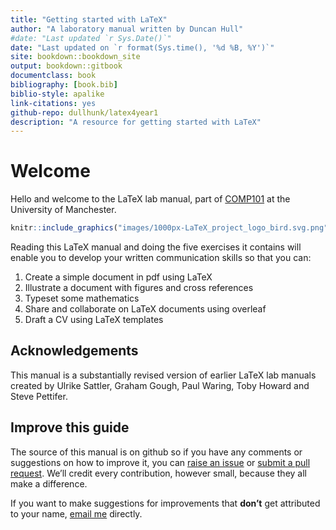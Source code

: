 ```yaml
---
title: "Getting started with LaTeX"
author: "A laboratory manual written by Duncan Hull"
#date: "Last updated `r Sys.Date()`"
date: "Last updated on `r format(Sys.time(), '%d %B, %Y')`"
site: bookdown::bookdown_site
output: bookdown::gitbook
documentclass: book
bibliography: [book.bib]
biblio-style: apalike
link-citations: yes
github-repo: dullhunk/latex4year1
description: "A resource for getting started with LaTeX"
---
```


# Welcome {-}

Hello and welcome to the LaTeX lab manual, part of [COMP101](https://studentnet.cs.manchester.ac.uk/ugt/COMP10120/syllabus/) at the University of Manchester.

```r
knitr::include_graphics("images/1000px-LaTeX_project_logo_bird.svg.png")
```
Reading this LaTeX manual and doing the five exercises it contains will enable you to develop your written communication skills so that you can:

1. Create a simple document in pdf using LaTeX
1. Illustrate a document with figures and cross references
1. Typeset some mathematics
1. Share and collaborate on LaTeX documents using overleaf
1. Draft a CV using LaTeX templates

## Acknowledgements {-}
This manual is a substantially revised version of earlier LaTeX lab manuals created by Ulrike Sattler, Graham Gough, Paul Waring, Toby Howard and Steve Pettifer.

## Improve this guide {-}
The source of this manual is on github so if you have any comments or suggestions on how to improve it, you can [raise an issue](https://github.com/dullhunk/lateX4year1/issues) or [submit a pull request](https://github.com/dullhunk/LaTeX4year1/pulls). We'll credit every contribution, however small, because they all make a difference.

If you want to make suggestions for improvements that **don't** get attributed to your name, [email me](http://www.cs.man.ac.uk/~hulld/contact.html) directly.
